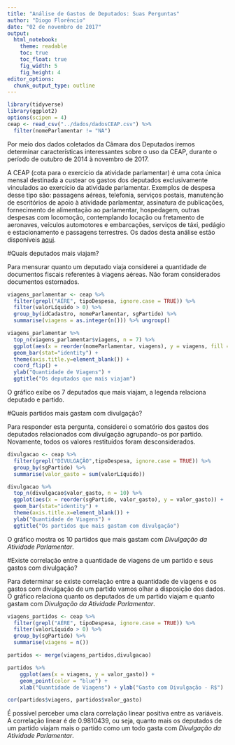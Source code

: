 ```yaml
---
title: "Análise de Gastos de Deputados: Suas Perguntas"
author: "Diogo Florêncio"
date: "02 de novembro de 2017"
output:
  html_notebook:
    theme: readable
    toc: true
    toc_float: true
    fig_width: 5
    fig_height: 4
editor_options: 
  chunk_output_type: outline
---
```


```r
library(tidyverse)
library(ggplot2)
options(scipen = 4)
ceap <- read_csv("../dados/dadosCEAP.csv") %>% 
  filter(nomeParlamentar != "NA")
```

Por meio dos dados coletados da Câmara dos Deputados iremos determinar características interessantes sobre o uso da CEAP, durante o período de outubro de 2014 à novembro de 2017.

A CEAP (cota para o exercício da atividade parlamentar) é uma cota única mensal destinada a custear os gastos dos deputados exclusivamente vinculados ao exercício da atividade parlamentar. Exemplos de despesa desse tipo são: passagens aéreas, telefonia, serviços postais, manutenção de escritórios de apoio à atividade parlamentar, assinatura de publicações, fornecimento de alimentação ao parlamentar, hospedagem, outras despesas com locomoção, contemplando locação ou fretamento de aeronaves, veículos automotores e embarcações, serviços de táxi, pedágio e estacionamento e passagens terrestres. Os dados desta análise estão disponíveis [aqui](https://instructure-uploads.s3.amazonaws.com/account_70000000000010/attachments/56674660/dadosCEAP.csv.zip?response-content-disposition=attachment%3B%20filename%3D%22dadosCEAP.csv.zip%22%3B%20filename%2A%3DUTF-8%27%27dadosCEAP.csv.zip&X-Amz-Algorithm=AWS4-HMAC-SHA256&X-Amz-Credential=AKIAJFNFXH2V2O7RPCAA%2F20171031%2Fus-east-1%2Fs3%2Faws4_request&X-Amz-Date=20171031T133839Z&X-Amz-Expires=86400&X-Amz-SignedHeaders=host&X-Amz-Signature=27666f57686790fe29da7e4191daa763f081963cb1ff4760eba1e9c3c29fdd02).

#Quais deputados mais viajam?

Para mensurar quanto um deputado viaja considerei a quantidade de documentos fiscais referentes à viagens aéreas. Não foram considerados documentos estornados.

```r
viagens_parlamentar <- ceap %>%
  filter(grepl("AÉRE", tipoDespesa, ignore.case = TRUE)) %>% 
  filter(valorLíquido > 0) %>%
  group_by(idCadastro, nomeParlamentar, sgPartido) %>% 
  summarise(viagens = as.integer(n())) %>% ungroup()

viagens_parlamentar %>%
  top_n(viagens_parlamentar$viagens, n = 7) %>%
  ggplot(aes(x = reorder(nomeParlamentar, viagens), y = viagens, fill = sgPartido)) +  
  geom_bar(stat="identity") +
  theme(axis.title.y=element_blank()) +
  coord_flip() +
  ylab("Quantidade de Viagens") +
  ggtitle("Os deputados que mais viajam")
```

O gráfico exibe os 7 deputados que mais viajam, a legenda relaciona deputado e partido.

#Quais partidos mais gastam com divulgação?

Para responder esta pergunta, considerei o somatório dos gastos dos deputados relacionados com divulgação agrupando-os por partido. Novamente, todos os valores restituídos foram desconsiderados.

```r
divulgacao <- ceap %>% 
  filter(grepl("DIVULGAÇÃO",tipoDespesa, ignore.case = TRUE)) %>% 
  group_by(sgPartido) %>%
  summarise(valor_gasto = sum(valorLíquido))

divulgacao %>% 
  top_n(divulgacao$valor_gasto, n = 10) %>%
  ggplot(aes(x = reorder(sgPartido, valor_gasto), y = valor_gasto)) +  
  geom_bar(stat="identity") +
  theme(axis.title.x=element_blank()) +
  ylab("Quantidade de Viagens") +
  ggtitle("Os partidos que mais gastam com divulgação")

```
O gráfico mostra os 10 partidos que mais gastam com *Divulgação da Atividade Parlamentar*. 

#Existe correlação entre a quantidade de viagens de um partido e seus gastos com divulgação?

Para determinar se existe correlação entre a quantidade de viagens e os gastos com divulgação de um partido vamos olhar a disposição dos dados. O gráfico relaciona quanto os deputados de um partido viajam e quanto gastam com *Divulgação da Atividade Parlamentar*.

```r
viagens_partidos <- ceap %>%
  filter(grepl("AÉRE", tipoDespesa, ignore.case = TRUE)) %>% 
  filter(valorLíquido > 0) %>%
  group_by(sgPartido) %>% 
  summarise(viagens = n())

partidos <- merge(viagens_partidos,divulgacao)

partidos %>%
    ggplot(aes(x = viagens, y = valor_gasto)) + 
    geom_point(color = "blue") +
    xlab("Quantidade de Viagens") + ylab("Gasto com Divulgação - R$")

cor(partidos$viagens, partidos$valor_gasto)
```

É possível perceber uma clara correlação linear positiva entre as variáveis. A correlação linear é de 0.9810439, ou seja, quanto mais os deputados de um partido viajam mais o partido como um todo gasta com *Divulgação da Atividade Parlamentar*.